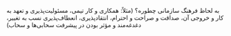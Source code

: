 به لحاظ فرهنگ سازمانی چطوره؟ (مثلاً: همکاری و کار تیمی، مسئولیت‌پذیری و تعهد به کار و خروجی آن، صداقت و صراحت و احترام، انتقادپذیری، انعطاف‌پذیری نسب به تغییر، دغدغه‌مند و مؤثر بودن در پیشرفت سحابی‌ها و سحاب)